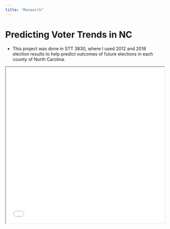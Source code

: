 ```yaml
---
title: "Research"
---
```


# Predicting Voter Trends in NC

- This project was done in STT 3830, where I used 2012 and 2016 election results to help predict outcomes of future elections in each county of North Carolina.

<iframe src="predicting_nc_votes.pdf" width="100%" height="500px">

</iframe>